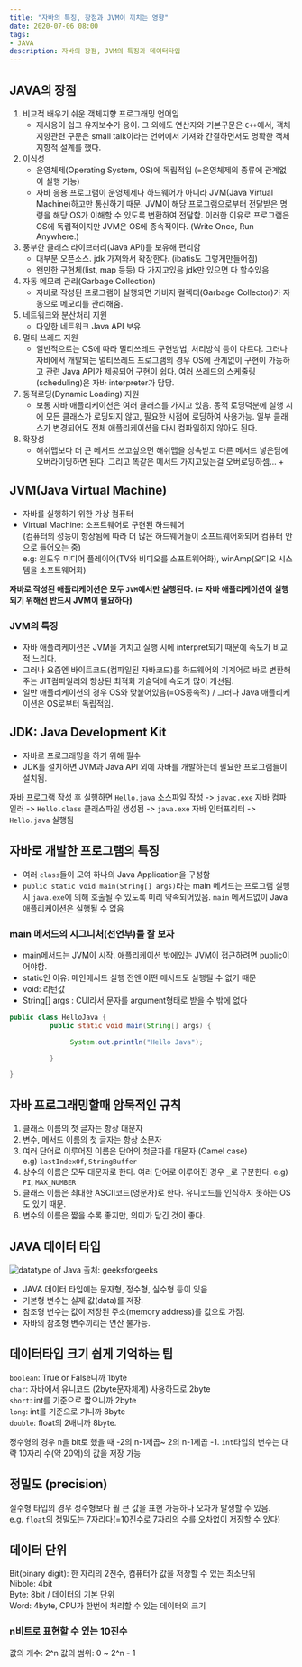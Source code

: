 ```yaml
---
title: "자바의 특징, 장점과 JVM이 끼치는 영향"
date: 2020-07-06 08:00
tags:
- JAVA
description: 자바의 장점, JVM의 특징과 데이터타입
---
```


## JAVA의 장점

1. 비교적 배우기 쉬운 객체지향 프로그래밍 언어임
   - 재사용이 쉽고 유지보수가 용이. 그 외에도 연산자와 기본구문은 `C++`에서, 
   객체지향관련 구문은 small talk이라는 언어에서 가져와 간결하면서도 명확한 객체지향적 설계를 했다.
2. 이식성
   - 운영체제(Operating System, OS)에 독립적임 (=운영체제의 종류에 관계없이 실행 가능)
   - 자바 응용 프로그램이 운영체제나 하드웨어가 아니라 JVM(Java Virtual Machine)하고만 통신하기 때문. 
   JVM이 해당 프로그램으로부터 전달받은 명령을 해당 OS가 이해할 수 있도록 변환하여 전달함. 
   이러한 이유로 프로그램은 OS에 독립적이지만 JVM은 OS에 종속적이다. (Write Once, Run Anywhere.)
3. 풍부한 클래스 라이브러리(Java API)를 보유해 편리함
   - 대부분 오픈소스. jdk 가져와서 확장한다. (ibatis도 그렇게만들어짐)
   - 왠만한 구현체(list, map 등등) 다 가지고있음 jdk만 있으면 다 할수있음
4. 자동 메모리 관리(Garbage Collection)
   - 자바로 작성된 프로그램이 실행되면 가비지 컬렉터(Garbage Collector)가 자동으로 메모리를 관리해줌.
5. 네트워크와 분산처리 지원
   - 다양한 네트워크 Java API 보유
6. 멀티 쓰레드 지원
   - 일반적으로는 OS에 따라 멀티쓰레드 구현방법, 처리방식 등이 다르다. 
   그러나 자바에서 개발되는 멀티쓰레드 프로그램의 경우 OS에 관계없이 구현이 가능하고 관련 Java API가 제공되어 구현이 쉽다. 
   여러 쓰레드의 스케줄링(scheduling)은 자바 interpreter가 담당.
7. 동적로딩(Dynamic Loading) 지원
   - 보통 자바 애플리케이션은 여러 클래스를 가지고 있음. 동적 로딩덕분에 실행 시에 모든 클래스가 로딩되지 않고,
    필요한 시점에 로딩하여 사용가능. 일부 클래스가 변경되어도 전체 애플리케이션을 다시 컴파일하지 않아도 된다.
8. 확장성
   - 해쉬맵보다 더 큰 메서드 쓰고싶으면 해쉬맵을 상속받고 다른 메서드 넣은담에 오버라이딩하면 된다.
   그리고 똑같은 메서드 가지고있는걸 오버로딩하셈... + 

## JVM(Java Virtual Machine)

- 자바를 실행하기 위한 가상 컴퓨터
- Virtual Machine: 소프트웨어로 구현된 하드웨어  
(컴퓨터의 성능이 향상됨에 따라 더 많은 하드웨어들이 소프트웨어화되어 컴퓨터 안으로 들어오는 중)  
e.g: 윈도우 미디어 플레이어(TV와 비디오를 소프트웨어화), winAmp(오디오 시스템을 소프트웨어화)

**자바로 작성된 애플리케이션은 모두 `JVM`에서만 실행된다. (= 자바 애플리케이션이 실행되기 위해선 반드시 JVM이 필요하다)**

### JVM의 특징

- 자바 애플리케이션은 JVM을 거치고 실행 시에 interpret되기 때문에 속도가 비교적 느리다.
- 그러나 요즘엔 바이트코드(컴파일된 자바코드)를 하드웨어의 기계어로 바로 변환해주는 JIT컴파일러와 향상된 최적화 기술덕에 속도가 많이 개선됨.
- 일반 애플리케이션의 경우 OS와 맞붙어있음(=OS종속적) / 그러나 Java 애플리케이션은 OS로부터 독립적임.  

## JDK: Java Development Kit

- 자바로 프로그래밍을 하기 위해 필수
- JDK를 설치하면 JVM과 Java API 외에 자바를 개발하는데 필요한 프로그램들이 설치됨.

자바 프로그램 작성 후 실행하면
`Hello.java` 소스파일 작성 -> `javac.exe` 자바 컴파일러 -> `Hello.class` 클래스파일 생성됨 -> `java.exe` 자바 인터프리터 -> `Hello.java` 실행됨

## 자바로 개발한 프로그램의 특징 

- 여러 `class`들이 모여 하나의 Java Application을 구성함
- `public static void main(String[] args)`라는 main 메서드는 프로그램 실행시 `java.exe`에 의해 
호출될 수 있도록 미리 약속되어있음. `main` 메서드없이 Java 애플리케이션은 실행될 수 없음

### main 메서드의 시그니처(선언부)를 잘 보자

- main메서드는 JVM이 시작. 애플리케이션 밖에있는 JVM이 접근하려면 public이어야함.
- static인 이유: 메인메서드 실행 전엔 어떤 메서드도 실행될 수 없기 때문
- void: 리턴값
- String[] args : CUI라서 문자를 argument형태로 받을 수 밖에 없다

```java
public class HelloJava {
          public static void main(String[] args) {

               System.out.println("Hello Java");

          }

}
```

## 자바 프로그래밍할때 암묵적인 규칙

1. 클래스 이름의 첫 글자는 항상 대문자
2. 변수, 메서드 이름의 첫 글자는 항상 소문자
3. 여러 단어로 이루어진 이름은 단어의 첫글자를 대문자 (Camel case)  
e.g) `lastIndexOf`, `StringBuffer`  
4. 상수의 이름은 모두 대문자로 한다. 여러 단어로 이루어진 경우 `_`로 구분한다.
e.g) `PI`, `MAX_NUMBER`  
5. 클래스 이름은 최대한 ASCII코드(영문자)로 한다. 유니코드를 인식하지 못하는 OS도 있기 때문.
6. 변수의 이름은 짧을 수록 좋지만, 의미가 담긴 것이 좋다.

## JAVA 데이터 타입

![datatype of Java](https://media.geeksforgeeks.org/wp-content/cdn-uploads/20191105122725/Primitive-Data-Types-in-Java-4.jpg)
출처: geeksforgeeks

- JAVA 데이터 타입에는 문자형, 정수형, 실수형 등이 있음
- 기본형 변수는 실제 값(data)를 저장.  
- 참조형 변수는 값이 저장된 주소(memory address)를 값으로 가짐.
- 자바의 참조형 변수끼리는 연산 불가능.

## 데이터타입 크기 쉽게 기억하는 팁

`boolean`: True or False니까 1byte  
`char`: 자바에서 유니코드 (2byte문자체계) 사용하므로 2byte  
`short`: int를 기준으로 짧으니까 2byte  
`long`: int를 기준으로 기니까 8byte  
`double`: float의 2배니까 8byte.

정수형의 경우 n을 bit로 했을 때 -2의 n-1제곱~ 2의 n-1제곱 -1.
`int`타입의 변수는 대략 10자리 수(약 20억)의 값을 저장 가능

## 정밀도 (precision)

실수형 타입의 경우 정수형보다 훨 큰 값을 표현 가능하나 오차가 발생할 수 있음.  
e.g. `float`의 정밀도는 7자리다(=10진수로 7자리의 수를 오차없이 저장할 수 있다)  

## 데이터 단위

Bit(binary digit): 한 자리의 2진수, 컴퓨터가 값을 저장할 수 있는 최소단위  
Nibble: 4bit  
Byte: 8bit / 데이터의 기본 단위  
Word: 4byte, CPU가 한번에 처리할 수 있는 데이터의 크기  

### n비트로 표현할 수 있는 10진수

값의 개수: 2^n
값의 범위: 0 ~ 2^n - 1
